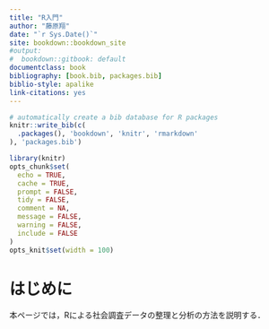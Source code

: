 ```yaml
--- 
title: "R入門"
author: "藤原翔"
date: "`r Sys.Date()`"
site: bookdown::bookdown_site
#output:
#  bookdown::gitbook: default
documentclass: book
bibliography: [book.bib, packages.bib]
biblio-style: apalike
link-citations: yes
---
```



```r
# automatically create a bib database for R packages
knitr::write_bib(c(
  .packages(), 'bookdown', 'knitr', 'rmarkdown'
), 'packages.bib')
```



```r
library(knitr)
opts_chunk$set(
  echo = TRUE,
  cache = TRUE,
  prompt = FALSE,
  tidy = FALSE,
  comment = NA,
  message = FALSE,
  warning = FALSE,
  include = FALSE
)
opts_knit$set(width = 100)
```


# はじめに

本ページでは，Rによる社会調査データの整理と分析の方法を説明する．

